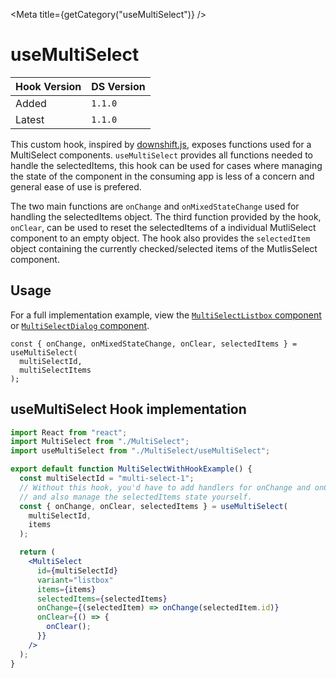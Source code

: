 

<Meta title={getCategory("useMultiSelect")} />

# useMultiSelect

| Hook Version | DS Version |
| ------------ | ---------- |
| Added        | `1.1.0`    |
| Latest       | `1.1.0`    |

This custom hook, inspired by [downshift.js](https://www.downshift-js.com/),
exposes functions used for a MultiSelect components. `useMultiSelect` provides all functions needed to handle the selectedItems, this hook can be used for
cases where managing the state of the component in the consuming app is less of a concern and general ease of use is prefered.

The two main functions are `onChange` and `onMixedStateChange` used for handling the selectedItems object. The third function provided by the hook, `onClear`,
can be used to reset the selectedItems of a individual MutliSelect component to an empty object. The hook also provides the `selectedItem` object containing the currently checked/selected
items of the MutlisSelect component.

## Usage

For a full implementation example, view the [`MultiSelectListbox` component](https://github.com/NYPL/nypl-design-system/blob/development/src/components/MultiSelect/MultiSelectListbox.tsx) or [`MultiSelectDialog` component](https://github.com/NYPL/nypl-design-system/blob/development/src/components/MultiSelect/MultiSelectDialog.tsx).

```tsx
const { onChange, onMixedStateChange, onClear, selectedItems } = useMultiSelect(
  multiSelectId,
  multiSelectItems
);
```

## useMultiSelect Hook implementation

```jsx
import React from "react";
import MultiSelect from "./MultiSelect";
import useMultiSelect from "./MultiSelect/useMultiSelect";

export default function MultiSelectWithHookExample() {
  const multiSelectId = "multi-select-1";
  // Without this hook, you'd have to add handlers for onChange and onClear,
  // and also manage the selectedItems state yourself.
  const { onChange, onClear, selectedItems } = useMultiSelect(
    multiSelectId,
    items
  );

  return (
    <MultiSelect
      id={multiSelectId}
      variant="listbox"
      items={items}
      selectedItems={selectedItems}
      onChange={(selectedItem) => onChange(selectedItem.id)}
      onClear={() => {
        onClear();
      }}
    />
  );
}
```
